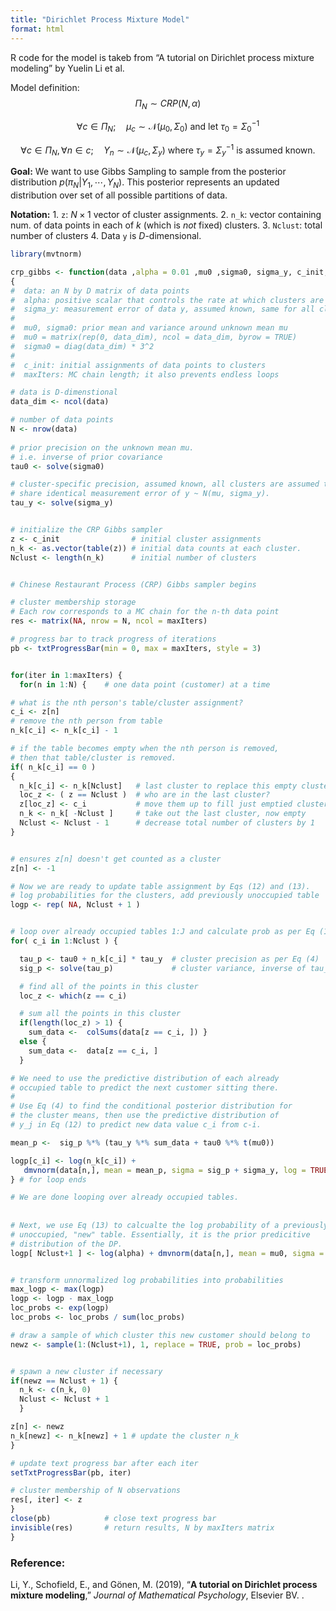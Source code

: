 ```yaml
---
title: "Dirichlet Process Mixture Model"
format: html
---
```


R code for the model is takeb from "A tutorial on Dirichlet process mixture modeling" by Yuelin Li et al.

Model definition:
$$
\Pi_N \sim CRP(N, \alpha) 
$$

$$
\forall c \in \Pi_N; \quad \mu_c \sim \mathcal{N}(\mu_0, \Sigma_0) \text{ and let } \tau_0 = \Sigma_0^{-1}
$$

$$
\forall c \in \Pi_N, \forall n \in c; \quad Y_n \sim \mathcal{N}(\mu_c, \Sigma_y) \text{ where } \tau_y = \Sigma_y^{-1} \text{ is assumed known.}
$$

**Goal:** We want to use Gibbs Sampling to sample from the posterior distribution $p(\pi_N | Y_1, \cdots, Y_N)$. This posterior represents an updated distribution over set of all possible partitions of data. 

**Notation:**
1. `z`: $N \times 1$ vector of cluster assignments.
2. `n_k`: vector containing num. of data points in each of $k$ (which is _not_ fixed) clusters.
3. `Nclust`: total number of clusters
4. Data `y` is $D$-dimensional.

```r
library(mvtnorm)
```

```r
crp_gibbs <- function(data ,alpha = 0.01 ,mu0 ,sigma0, sigma_y, c_init, maxIters = 1000) 
{
#  data: an N by D matrix of data points
#  alpha: positive scalar that controls the rate at which clusters are formed. 
#  sigma_y: measurement error of data y, assumed known, same for all clusters.
#  
#  mu0, sigma0: prior mean and variance around unknown mean mu
#  mu0 = matrix(rep(0, data_dim), ncol = data_dim, byrow = TRUE) 
#  sigma0 = diag(data_dim) * 3^2
#
#  c_init: initial assignments of data points to clusters
#  maxIters: MC chain length; it also prevents endless loops 

# data is D-dimenstional 
data_dim <- ncol(data) 

# number of data points 
N <- nrow(data) 
 
# prior precision on the unknown mean mu.
# i.e. inverse of prior covariance 
tau0 <- solve(sigma0) 

# cluster-specific precision, assumed known, all clusters are assumed to 
# share identical measurement error of y ~ N(mu, sigma_y).
tau_y <- solve(sigma_y) 


# initialize the CRP Gibbs sampler 
z <- c_init                # initial cluster assignments  
n_k <- as.vector(table(z)) # initial data counts at each cluster. 
Nclust <- length(n_k)      # initial number of clusters 


# Chinese Restaurant Process (CRP) Gibbs sampler begins 

# cluster membership storage
# Each row corresponds to a MC chain for the n-th data point
res <- matrix(NA, nrow = N, ncol = maxIters)  

# progress bar to track progress of iterations
pb <- txtProgressBar(min = 0, max = maxIters, style = 3) 


for(iter in 1:maxIters) { 
  for(n in 1:N) {    # one data point (customer) at a time 

# what is the nth person's table/cluster assignment? 
c_i <- z[n] 
# remove the nth person from table 
n_k[c_i] <- n_k[c_i] - 1 

# if the table becomes empty when the nth person is removed, 
# then that table/cluster is removed. 
if( n_k[c_i] == 0 ) 
{ 
  n_k[c_i] <- n_k[Nclust]   # last cluster to replace this empty cluster 
  loc_z <- ( z == Nclust )  # who are in the last cluster? 
  z[loc_z] <- c_i           # move them up to fill just emptied cluster 
  n_k <- n_k[ -Nclust ]     # take out the last cluster, now empty 
  Nclust <- Nclust - 1      # decrease total number of clusters by 1 
} 


# ensures z[n] doesn't get counted as a cluster
z[n] <- -1 

# Now we are ready to update table assignment by Eqs (12) and (13). 
# log probabilities for the clusters, add previously unoccupied table 
logp <- rep( NA, Nclust + 1 ) 


# loop over already occupied tables 1:J and calculate prob as per Eq (13). 
for( c_i in 1:Nclust ) { 

  tau_p <- tau0 + n_k[c_i] * tau_y  # cluster precision as per Eq (4)
  sig_p <- solve(tau_p)             # cluster variance, inverse of tau_c

  # find all of the points in this cluster 
  loc_z <- which(z == c_i) 

  # sum all the points in this cluster 
  if(length(loc_z) > 1) { 
    sum_data <-  colSums(data[z == c_i, ]) } 
  else { 
    sum_data <-  data[z == c_i, ] 
  } 

# We need to use the predictive distribution of each already 
# occupied table to predict the next customer sitting there. 
# 
# Use Eq (4) to find the conditional posterior distribution for 
# the cluster means, then use the predictive distribution of 
# y_j in Eq (12) to predict new data value c_i from c-i. 

mean_p <-  sig_p %*% (tau_y %*% sum_data + tau0 %*% t(mu0)) 

logp[c_i] <- log(n_k[c_i]) + 
   dmvnorm(data[n,], mean = mean_p, sigma = sig_p + sigma_y, log = TRUE) 
} # for loop ends

# We are done looping over already occupied tables.
 
 
# Next, we use Eq (13) to calcualte the log probability of a previously 
# unoccupied, "new" table. Essentially, it is the prior predicitive 
# distribution of the DP.
logp[ Nclust+1 ] <- log(alpha) + dmvnorm(data[n,], mean = mu0, sigma = sigma0 + sigma_y, log = TRUE) 


# transform unnormalized log probabilities into probabilities 
max_logp <- max(logp) 
logp <- logp - max_logp 
loc_probs <- exp(logp) 
loc_probs <- loc_probs / sum(loc_probs) 

# draw a sample of which cluster this new customer should belong to 
newz <- sample(1:(Nclust+1), 1, replace = TRUE, prob = loc_probs) 


# spawn a new cluster if necessary 
if(newz == Nclust + 1) { 
  n_k <- c(n_k, 0) 
  Nclust <- Nclust + 1 
  } 

z[n] <- newz 
n_k[newz] <- n_k[newz] + 1 # update the cluster n_k 
}

# update text progress bar after each iter 
setTxtProgressBar(pb, iter) 

# cluster membership of N observations
res[, iter] <- z     
} 
close(pb)            # close text progress bar 
invisible(res)       # return results, N by maxIters matrix 
}
```



### Reference:
Li, Y., Schofield, E., and Gönen, M. (2019), “**A tutorial on Dirichlet process mixture modeling**,” _Journal of Mathematical Psychology_, Elsevier BV. \url{https://doi.org/10.1016/j.jmp.2019.04.004}. 